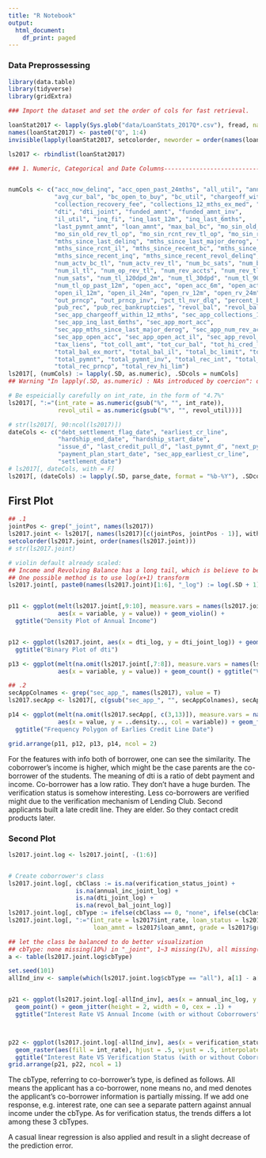 ```yaml
---
title: "R Notebook"
output:
  html_document:
    df_print: paged
---
```


### Data Preprossessing
```r
library(data.table)
library(tidyverse)
library(gridExtra)

### Import the dataset and set the order of cols for fast retrieval.

loanStat2017 <- lapply(Sys.glob("data/LoanStats_2017Q*.csv"), fread, na.strings = "", skip = 1)
names(loanStat2017) <- paste0("Q", 1:4)
invisible(lapply(loanStat2017, setcolorder, neworder = order(names(loanStat2017$Q1))))

ls2017 <- rbindlist(loanStat2017)

### 1. Numeric, Categorical and Date Columns-------------------------------------------------


numCols <- c("acc_now_delinq", "acc_open_past_24mths", "all_util", "annual_inc", "annual_inc_joint",
             "avg_cur_bal", "bc_open_to_buy", "bc_util", "chargeoff_within_12_mths", 
             "collection_recovery_fee", "collections_12_mths_ex_med", "delinq_2yrs", "delinq_amnt",
             "dti", "dti_joint", "funded_amnt", "funded_amnt_inv", 
             "il_util", "inq_fi", "inq_last_12m", "inq_last_6mths",
             "last_pymnt_amnt", "loan_amnt", "max_bal_bc", "mo_sin_old_il_acct",
             "mo_sin_old_rev_tl_op", "mo_sin_rcnt_rev_tl_op", "mo_sin_rcnt_tl", "mort_acc", 
             "mths_since_last_delinq", "mths_since_last_major_derog", "mths_since_last_record",
             "mths_since_rcnt_il", "mths_since_recent_bc", "mths_since_recent_bc_dlq",
             "mths_since_recent_inq", "mths_since_recent_revol_delinq", "num_accts_ever_120_pd", 
             "num_actv_bc_tl", "num_actv_rev_tl", "num_bc_sats", "num_bc_tl", 
             "num_il_tl", "num_op_rev_tl", "num_rev_accts", "num_rev_tl_bal_gt_0", 
             "num_sats", "num_tl_120dpd_2m", "num_tl_30dpd", "num_tl_90g_dpd_24m",
             "num_tl_op_past_12m", "open_acc", "open_acc_6m", "open_act_il", 
             "open_il_12m", "open_il_24m", "open_rv_12m", "open_rv_24m", "orig_projected_additional_accrued_interest",
             "out_prncp", "out_prncp_inv", "pct_tl_nvr_dlq", "percent_bc_gt_75", 
             "pub_rec", "pub_rec_bankruptcies", "revol_bal", "revol_bal_joint", 
             "sec_app_chargeoff_within_12_mths", "sec_app_collections_12_mths_ex_med",                     
             "sec_app_inq_last_6mths", "sec_app_mort_acc",                          
             "sec_app_mths_since_last_major_derog", "sec_app_num_rev_accts",                     
             "sec_app_open_acc", "sec_app_open_act_il", "sec_app_revol_util",
             "tax_liens", "tot_coll_amt", "tot_cur_bal", "tot_hi_cred_lim",
             "total_bal_ex_mort", "total_bal_il", "total_bc_limit", "total_cu_tl", "total_il_high_credit_limit",
             "total_pymnt", "total_pymnt_inv", "total_rec_int", "total_rec_late_fee", 
             "total_rec_prncp", "total_rev_hi_lim")
ls2017[, (numCols) := lapply(.SD, as.numeric), .SDcols = numCols]
## Warning "In lapply(.SD, as.numeric) : NAs introduced by coercion": owe to  as.numeric("NA")

# Be espeicially carefully on int_rate, in the form of "4.7%"
ls2017[, ":="(int_rate = as.numeric(gsub("%", "", int_rate)), 
              revol_util = as.numeric(gsub("%", "", revol_util)))]

# str(ls2017[, 90:ncol(ls2017)])
dateCols <- c("debt_settlement_flag_date", "earliest_cr_line", 
              "hardship_end_date", "hardship_start_date", 
              "issue_d", "last_credit_pull_d", "last_pymnt_d", "next_pymnt_d", 
              "payment_plan_start_date", "sec_app_earliest_cr_line",
              "settlement_date")
# ls2017[, dateCols, with = F]
ls2017[, (dateCols) := lapply(.SD, parse_date, format = "%b-%Y"), .SDcols = dateCols]

```

## First Plot 
```r
## .1
jointPos <- grep("_joint", names(ls2017))
ls2017.joint <- ls2017[, names(ls2017)[c(jointPos, jointPos - 1)], with = F]
setcolorder(ls2017.joint, order(names(ls2017.joint)))
# str(ls2017.joint)

# violin default already scaled: 
## Income and Revolving Balance has a long tail, which is believe to be outliers (false data)
## One possible method is to use log(x+1) transform
ls2017.joint[, paste0(names(ls2017.joint)[1:6], "_log") := log(.SD + 1), .SD = names(ls2017.joint)[1:6]]


p11 <- ggplot(melt(ls2017.joint[,9:10], measure.vars = names(ls2017.joint[,9:10])), 
              aes(x = variable, y = value)) + geom_violin() + 
  ggtitle("Density Plot of Annual Income")


p12 <- ggplot(ls2017.joint, aes(x = dti_log, y = dti_joint_log)) + geom_hex() + 
  ggtitle("Binary Plot of dti")

p13 <- ggplot(melt(na.omit(ls2017.joint[,7:8]), measure.vars = names(ls2017.joint[,7:8])), 
              aes(x = variable, y = value)) + geom_count() + ggtitle("Verification Status Count")

## .2
secAppColnames <- grep("sec_app_", names(ls2017), value = T)
ls2017.secApp <- ls2017[, c(gsub("sec_app_", "", secAppColnames), secAppColnames), with = F]

p14 <- ggplot(melt(na.omit(ls2017.secApp[, c(3,13)]), measure.vars = names(ls2017.secApp)[c(3,13)]), 
              aes(x = value, y = ..density.., col = variable)) + geom_freqpoly() + 
  ggtitle("Frequency Polygon of Earlies Credit Line Date")

grid.arrange(p11, p12, p13, p14, ncol = 2)
```

For the features with info both of borrower, one can see the similarity. 
The coborrower’s  income is higher, which might be the case parents are the co-borrower of the students. The meaning of dti is a ratio of debt payment and income. Co-borrower has a low ratio. They don't have a huge burden. 
The verification status is somehow interesting. Less co-borrowers are verified might due to the verification mechanism of Lending Club. 
Second applicants built a late credit line. They are elder. So they contact credit products later. 



### Second Plot

```r
ls2017.joint.log <- ls2017.joint[, -(1:6)]


# Create coborrower's class
ls2017.joint.log[, cbClass := is.na(verification_status_joint) + 
                   is.na(annual_inc_joint_log) + 
                   is.na(dti_joint_log) + 
                   is.na(revol_bal_joint_log)]
ls2017.joint.log[, cbType := ifelse(cbClass == 0, "none", ifelse(cbClass == 4, "all", "med"))]
ls2017.joint.log[, ":="(int_rate = ls2017$int_rate, loan_status = ls2017$loan_status, 
                        loan_amnt = ls2017$loan_amnt, grade = ls2017$grade)]

## let the class be balanced to do better visualization 
## cbType: none missing(10%) in "_joint", 1~3 missing(1%), all missing(89%)
a <- table(ls2017.joint.log$cbType)

set.seed(101)
allInd_inv <- sample(which(ls2017.joint.log$cbType == "all"), a[1] - a[3])


p21 <- ggplot(ls2017.joint.log[-allInd_inv], aes(x = annual_inc_log, y = int_rate, col = cbType)) + 
  geom_point() + geom_jitter(height = 2, width = 0, cex = .1) + 
  ggtitle("Interest Rate VS Annual Income (with or without Coborrowers")



p22 <- ggplot(ls2017.joint.log[-allInd_inv], aes(x = verification_status, y = cbType)) + 
  geom_raster(aes(fill = int_rate), hjust = .5, vjust = .5, interpolate = F) + 
  ggtitle("Interest Rate VS Verification Status (with or without Coborrowers")
grid.arrange(p21, p22, ncol = 1)
```

The cbType, referring to co-borrower's type, is defined as follows. All means the applicant has a co-borrower, none means no, and med denotes the applicant's co-borrower information is partially missing. 
If we add one response, e.g. interest rate, one can see a separate pattern against annual income under the cbType. 
As for verification status, the trends differs a lot among these 3 cbTypes.

A casual linear regression is also applied and result in a slight decrease of the prediction error. 

